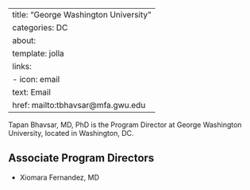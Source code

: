 
---
title: "George Washington University"
categories: DC
about:
  template: jolla
  links:
    - icon: email
      text: Email
      href: mailto:tbhavsar@mfa.gwu.edu
---

Tapan Bhavsar, MD, PhD is the Program Director at George Washington University, located in Washington, DC. 

## Associate Program Directors

- Xiomara Fernandez, MD
